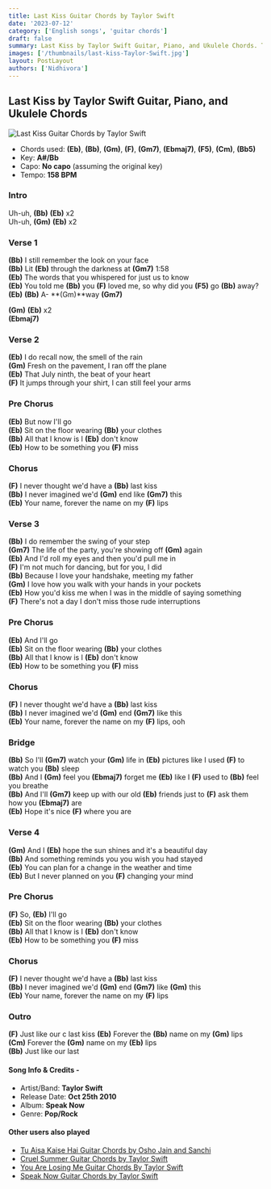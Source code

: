 ```yaml
---
title: Last Kiss Guitar Chords by Taylor Swift
date: '2023-07-12'
category: ['English songs', 'guitar chords']
draft: false
summary: Last Kiss by Taylor Swift Guitar, Piano, and Ukulele Chords. The chords used in the song are (Eb) (Bb) (Gm) (F) (Gm7) (Ebmaj7) (F5) (Cm) (Bb5),  and the key of the song is A#/Bb.
images: ['/thumbnails/last-kiss-Taylor-Swift.jpg']
layout: PostLayout
authors: ['Nidhivora']
---
```


## Last Kiss by Taylor Swift Guitar, Piano, and Ukulele Chords

![Last Kiss Guitar Chords by Taylor Swift](/thumbnails/last-kiss-Taylor-Swift.jpg)

- Chords used: **(Eb)**, **(Bb)**, **(Gm)**, **(F)**, **(Gm7)**, **(Ebmaj7)**, **(F5)**, **(Cm)**, **(Bb5)**
- Key: **A#/Bb**
- Capo: **No capo** (assuming the original key)
- Tempo: **158 BPM**

### Intro

Uh-uh, **(Bb)** **(Eb)** x2\
Uh-uh, **(Gm)** **(Eb)** x2

### Verse 1

**(Bb)** I still remember the look on your face\
**(Bb)** Lit **(Eb)** through the darkness at **(Gm7)** 1:58\
**(Eb)** The words that you whispered for just us to know\
**(Eb)** You told me **(Bb)** you **(F)** loved me, so why did you **(F5)** go **(Bb)** away?\
**(Eb)** **(Bb)** A- **(Gm)**way **(Gm7)**

**(Gm)** **(Eb)** x2\
**(Ebmaj7)**

### Verse 2

**(Eb)** I do recall now, the smell of the rain\
**(Gm)** Fresh on the pavement, I ran off the plane\
**(Eb)** That July ninth, the beat of your heart\
**(F)** It jumps through your shirt, I can still feel your arms

### Pre Chorus

**(Eb)** But now I'll go\
**(Eb)** Sit on the floor wearing **(Bb)** your clothes\
**(Bb)** All that I know is I **(Eb)** don't know\
**(Eb)** How to be something you **(F)** miss

### Chorus

**(F)** I never thought we'd have a **(Bb)** last kiss\
**(Bb)** I never imagined we'd **(Gm)** end like **(Gm7)** this\
**(Eb)** Your name, forever the name on my **(F)** lips

### Verse 3

**(Bb)** I do remember the swing of your step\
**(Gm7)** The life of the party, you're showing off **(Gm)** again\
**(Eb)** And I'd roll my eyes and then you'd pull me in\
**(F)** I'm not much for dancing, but for you, I did\
**(Bb)** Because I love your handshake, meeting my father\
**(Gm)** I love how you walk with your hands in your pockets\
**(Eb)** How you'd kiss me when I was in the middle of saying something\
**(F)** There's not a day I don't miss those rude interruptions

### Pre Chorus

**(Eb)** And I'll go\
**(Eb)** Sit on the floor wearing **(Bb)** your clothes\
**(Bb)** All that I know is I **(Eb)** don't know\
**(Eb)** How to be something you **(F)** miss

### Chorus

**(F)** I never thought we'd have a **(Bb)** last kiss\
**(Bb)** I never imagined we'd **(Gm)** end **(Gm7)** like this\
**(Eb)** Your name, forever the name on my **(F)** lips, ooh

### Bridge

**(Bb)** So I'll **(Gm7)** watch your **(Gm)** life in **(Eb)** pictures like I used **(F)** to watch you **(Bb)** sleep\
**(Bb)** And I **(Gm)** feel you **(Ebmaj7)** forget me **(Eb)** like I **(F)** used to **(Bb)** feel you breathe\
**(Bb)** And I'll **(Gm7)** keep up with our old **(Eb)** friends just to **(F)** ask them how you **(Ebmaj7)** are\
**(Eb)** Hope it's nice **(F)** where you are

### Verse 4

**(Gm)** And I **(Eb)** hope the sun shines and it's a beautiful day\
**(Bb)** And something reminds you you wish you had stayed\
**(Eb)** You can plan for a change in the weather and time\
**(Eb)** But I never planned on you **(F)** changing your mind

### Pre Chorus

**(F)** So, **(Eb)** I'll go\
**(Eb)** Sit on the floor wearing **(Bb)** your clothes\
**(Bb)** All that I know is I **(Eb)** don't know\
**(Eb)** How to be something you **(F)** miss

### Chorus

**(F)** I never thought we'd have a **(Bb)** last kiss\
**(Bb)** I never imagined we'd **(Gm)** end **(Gm7)** like **(Gm)** this\
**(Eb)** Your name, forever the name on my **(F)** lips

### Outro

**(F)** Just like our c last kiss
**(Eb)** Forever the **(Bb)** name on my **(Gm)** lips\
**(Cm)** Forever the **(Gm)** name on my **(Eb)** lips\
**(Bb)** Just like our last

#### Song Info & Credits -

- Artist/Band: **Taylor Swift**
- Release Date: **Oct 25th 2010**
- Album: **Speak Now**
- Genre: **Pop/Rock**

#### Other users also played

- [Tu Aisa Kaise Hai Guitar Chords by Osho Jain and Sanchi](https://www.chordsco.com/chords/tu-aisa-kaise-hai-guitar-chords-by-osho-jain-and-sanchi)
- [Cruel Summer Guitar Chords by Taylor Swift](https://www.chordsco.com/chords/cruel-summer-guitar-chords-by-taylor-swift)
- [You Are Losing Me Guitar Chords By Taylor Swift]()
- [Speak Now Guitar Chords by Taylor Swift](https://www.chordsco.com/chords/speak-now-guitar-chords-by-taylor-swift)
